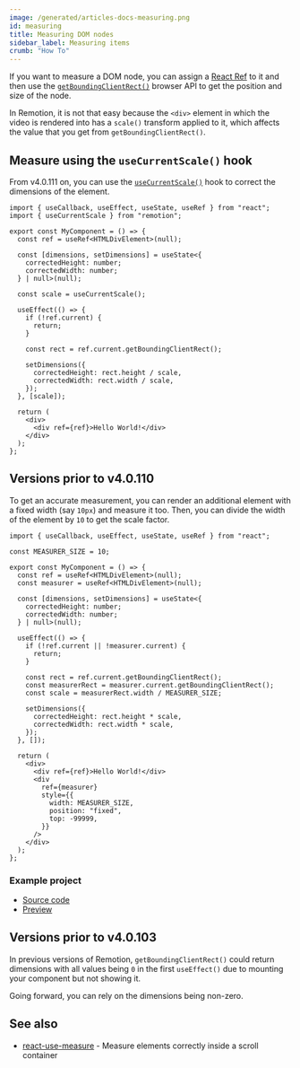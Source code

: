 ```yaml
---
image: /generated/articles-docs-measuring.png
id: measuring
title: Measuring DOM nodes
sidebar_label: Measuring items
crumb: "How To"
---
```


If you want to measure a DOM node, you can assign a [React Ref](https://react.dev/learn/manipulating-the-dom-with-refs) to it and then use the [`getBoundingClientRect()`](https://developer.mozilla.org/en-US/docs/Web/API/Element/getBoundingClientRect?retiredLocale=de) browser API to get the position and size of the node.

In Remotion, it is not that easy because the `<div>` element in which the video is rendered into has a `scale()` transform applied to it, which affects the value that you get from `getBoundingClientRect()`.

## Measure using the `useCurrentScale()` hook

From v4.0.111 on, you can use the [`useCurrentScale()`](/docs/use-current-scale) hook to correct the dimensions of the element.

```tsx twoslash title="MyComponent.tsx"
import { useCallback, useEffect, useState, useRef } from "react";
import { useCurrentScale } from "remotion";

export const MyComponent = () => {
  const ref = useRef<HTMLDivElement>(null);

  const [dimensions, setDimensions] = useState<{
    correctedHeight: number;
    correctedWidth: number;
  } | null>(null);

  const scale = useCurrentScale();

  useEffect(() => {
    if (!ref.current) {
      return;
    }

    const rect = ref.current.getBoundingClientRect();

    setDimensions({
      correctedHeight: rect.height / scale,
      correctedWidth: rect.width / scale,
    });
  }, [scale]);

  return (
    <div>
      <div ref={ref}>Hello World!</div>
    </div>
  );
};
```

## Versions prior to v4.0.110

To get an accurate measurement, you can render an additional element with a fixed width (say `10px`) and measure it too. Then, you can divide the width of the element by `10` to get the scale factor.

```tsx twoslash title="MyComponent.tsx"
import { useCallback, useEffect, useState, useRef } from "react";

const MEASURER_SIZE = 10;

export const MyComponent = () => {
  const ref = useRef<HTMLDivElement>(null);
  const measurer = useRef<HTMLDivElement>(null);

  const [dimensions, setDimensions] = useState<{
    correctedHeight: number;
    correctedWidth: number;
  } | null>(null);

  useEffect(() => {
    if (!ref.current || !measurer.current) {
      return;
    }

    const rect = ref.current.getBoundingClientRect();
    const measurerRect = measurer.current.getBoundingClientRect();
    const scale = measurerRect.width / MEASURER_SIZE;

    setDimensions({
      correctedHeight: rect.height * scale,
      correctedWidth: rect.width * scale,
    });
  }, []);

  return (
    <div>
      <div ref={ref}>Hello World!</div>
      <div
        ref={measurer}
        style={{
          width: MEASURER_SIZE,
          position: "fixed",
          top: -99999,
        }}
      />
    </div>
  );
};
```

### Example project

- [Source code](https://github.com/remotion-dev/measure-item)
- [Preview](https://measure-item.vercel.app)

## Versions prior to v4.0.103

In previous versions of Remotion, `getBoundingClientRect()` could return dimensions with all values being `0` in the first `useEffect()` due to mounting your component but not showing it.

Going forward, you can rely on the dimensions being non-zero.

## See also

- [react-use-measure](https://github.com/pmndrs/react-use-measure) - Measure elements correctly inside a scroll container

